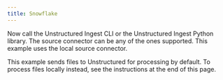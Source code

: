 ```yaml
---
title: Snowflake
---
```



<SharedSnowflake />

Now call the Unstructured Ingest CLI or the Unstructured Ingest Python library. The source connector can be any of the ones supported. This example uses the local source connector.

This example sends files to Unstructured for processing by default. To process files locally instead, see the instructions at the end of this page.


<CodeGroup>
  <SnowflakeAPISh />
  <SnowflakeAPIPyV2 />
</CodeGroup>


<SharedPartitionByAPIOSS/>
